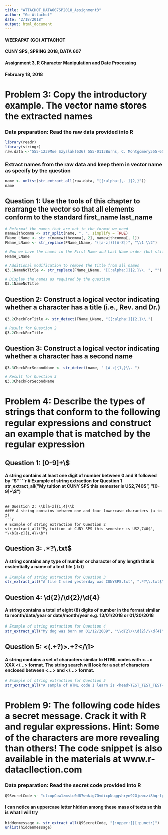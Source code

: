 ```yaml
---
title: "ATTACHOT_DATA607SP2018_Assignment3"
author: "Go Attachot"
date: "2/18/2018"
output: html_document
---
```


#### WEERAPAT (GO) ATTACHOT
#### CUNY SPS, SPRING 2018, DATA 607
#### Assignment 3, R Character Manipulation and Date Processing
#### February 18, 2018

# Problem 3: Copy the introductory example.  The vector name stores the extracted names
### Data preparation: Read the raw data provided into R
```r
library(readr)
library(stringr)
raw.data <-"555-1239Moe Szyslak(636) 555-0113Burns, C. Montgomery555-6542Rev. Timothy Lovejoy555 8904Ned Flanders636-555-3226Simpson, Homer5553642Dr. Julius Hibbert"
```

### Extract names from the raw data and keep them in vector name as specify by the question
```r
name <- unlist(str_extract_all(raw.data, "[[:alpha:],. ]{2,}"))
name
```

## Question 1: Use the tools of this chapter to rearrange the vector so that all elements conform to the standard first_name last_name
```r
# Reformat the names that are not in the format we need
namewithcomma <- str_split(name, ", ", simplify = TRUE)
FName_LName <- str_c(namewithcomma[, 2], namewithcomma[, 1])
FName_LName <- str_replace(FName_LName, "([a-z])([A-Z])", "\\1 \\2")
```
```r
# Now we have the names in the First Name and Last Name order (but still with the title)
FName_LName
```
```r
# Additional modification to remove the title from all names
Q3.1NameNoTitle <- str_replace(FName_LName, "[[:alpha:]]{2,}\\. ", "")
```
```r
# Display the names as required by the question
Q3.1NameNoTitle
```

## Question 2: Construct a logical vector indicating whether a character has a title (i.e., Rev. and Dr.)
```r
Q3.2CheckForTitle <- str_detect(FName_LName, "[[:alpha:]]{2,}\\.")
```
```r
# Result for Question 2
Q3.2CheckForTitle
```

## Question 3: Construct a logical vector indicating whether a character has a second name
```r
Q3.3CheckForSecondName <- str_detect(name, " [A-z]{1,}\\. ")
```
```r
# Result for Question 3
Q3.3CheckForSecondName
```

# Problem 4: Describe the types of strings that conform to the following regular expressions and construct an example that is matched by the regular expression

## Question 1: [0-9]+\\$
#### A string contains at least one digit of number between 0 and 9 followed by "$"
```r
# Example of string extraction for Question 1
str_extract_all("My tuition at CUNY SPS this semester is US2,740$", "[0-9]+\\$")
```

## Question 2: \\b[a-z]{1,4}\\b
#### A string contains between one and four lowercase characters (a to z)
```r
# Example of string extraction for Question 2
str_extract_all("My tuition at CUNY SPS this semester is US2,740$", "\\b[a-z]{1,4}\\b")
```

## Question 3: .*?\\.txt$
#### A string contains any type of number or character of any length that is esstentially a name of a text file (.txt)
```r
# Example of string extraction for Question 3
str_extract_all("A file I used yesterday was CUNYSPS.txt", ".*?\\.txt$")
```

## Question 4: \\d{2}/\\d{2}/\\d{4}
#### A string contains a total of eight (8) digits of number in the format similar to month/date/year or date/month/year e.g. 13/01/2018 or 01/20/2018
```r
# Example of string extraction for Question 4
str_extract_all("My dog was born on 01/12/2009", "\\d{2}/\\d{2}/\\d{4}")
```

## Question 5: <(.+?)>.+?</\\1>
#### A string contains a set of characters similar to HTML codes with <...> XXX </...> format.  The string search will look for a set of characters enclosed between <...> and </...> format.
```r
# Example of string extraction for Question 5
str_extract_all("A sample of HTML code I learn is <head>TEST_TEST_TEST</head>", "<(.+?)>.+?</\\1>")
```

# Problem 9: The following code hides a secret message.  Crack it with R and regular expressions.  Hint: Some of the characters are more revealing than others!  The code snippet is also available in the materials at www.r-datacllection.com
### Data preparation: Read the secret code provided into R
```r
Q9SecretCode <- "clcopCow1zmstc0d87wnkig7OvdicpNuggvhryn92Gjuwczi8hqrfpRxs5Aj5dwpn0TanwoUwisdij7Lj8kpf03AT5Idr3coc0bt7yczjatOaootj55t3Nj3ne6c4Sfek.r1w1YwwojigOd6vrfUrbz2.2bkAnbhzgv4R9i05zEcrop.wAgnb.SqoU65fPa1otfb7wEm24k6t3sR9zqe5fy89n6Nd5t9kc4fE905gmc4Rgxo5nhDk!gr"
```

#### I can notice an uppercase letter hidden among these mass of texts so this is what I will try
```r
hiddenmessage <- str_extract_all(Q9SecretCode, "[:upper:]|[:punct:]")
unlist(hiddenmessage)
```

